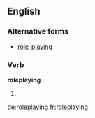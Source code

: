 ==English==

===Alternative forms===
* [[role-playing]]

===Verb===
'''roleplaying'''

# {{third-person singular of|[[roleplay]]}}

[[de:roleplaying]]
[[fr:roleplaying]]
